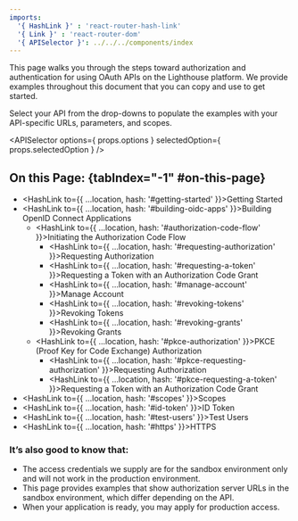 ```yaml
---
imports:
  '{ HashLink }' : 'react-router-hash-link'
  '{ Link }' : 'react-router-dom'
  '{ APISelector }': ../../../components/index
---
```


This page walks you through the steps toward authorization and authentication for using OAuth APIs on the Lighthouse platform. We provide examples throughout this document that you can copy and use to get started. 

Select your API from the drop-downs to populate the examples with your API-specific URLs, parameters, and scopes.

<APISelector options={ props.options } selectedOption={ props.selectedOption } />

## On this Page: {tabIndex="-1" #on-this-page}

- <HashLink to={{ ...location, hash: '#getting-started' }}>Getting Started</HashLink>
- <HashLink to={{ ...location, hash: '#building-oidc-apps' }}>Building OpenID Connect Applications</HashLink> 
  - <HashLink to={{ ...location, hash: '#authorization-code-flow' }}>Initiating the Authorization Code Flow</HashLink> 
    - <HashLink to={{ ...location, hash: '#requesting-authorization' }}>Requesting Authorization</HashLink>
    - <HashLink to={{ ...location, hash: '#requesting-a-token' }}>Requesting a Token with an Authorization Code Grant</HashLink>
    - <HashLink to={{ ...location, hash: '#manage-account' }}>Manage Account</HashLink>
    - <HashLink to={{ ...location, hash: '#revoking-tokens' }}>Revoking Tokens</HashLink>
    - <HashLink to={{ ...location, hash: '#revoking-grants' }}>Revoking Grants</HashLink>
  - <HashLink to={{ ...location, hash: '#pkce-authorization' }}>PKCE (Proof Key for Code Exchange) Authorization</HashLink> 
    - <HashLink to={{ ...location, hash: '#pkce-requesting-authorization' }}>Requesting Authorization</HashLink>
    - <HashLink to={{ ...location, hash: '#pkce-requesting-a-token' }}>Requesting a Token with an Authorization Code Grant</HashLink>
- <HashLink to={{ ...location, hash: '#scopes' }}>Scopes</HashLink>
- <HashLink to={{ ...location, hash: '#id-token' }}>ID Token</HashLink>
- <HashLink to={{ ...location, hash: '#test-users' }}>Test Users</HashLink>
- <HashLink to={{ ...location, hash: '#https' }}>HTTPS</HashLink>

### It’s also good to know that: 
- The access credentials we supply are for the sandbox environment only and will not work in the production environment. 
- This page provides examples that show authorization server URLs in the sandbox environment, which differ depending on the API. 
- When your application is ready, you may <Link to="/go-live">apply for production access</Link>.
